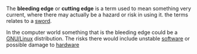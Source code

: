 {{wikipedia}}
The '''bleeding edge''' or '''cutting edge''' is a term used to mean something very current, where there may actually be a hazard or risk in using it. the terms relates to a [[sword]].

In the computer world something that is the bleeding edge could be a [[GNU/Linux]] distribution. The risks there would include unstable [[software]] or possible damage to [[hardware]]